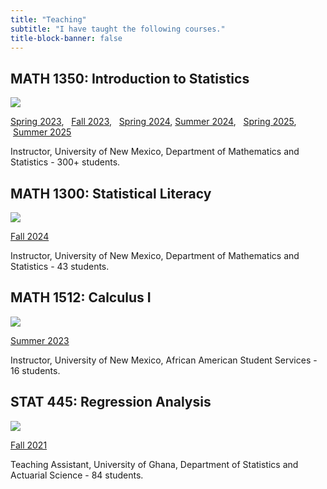 ```yaml
---
title: "Teaching"
subtitle: "I have taught the following courses."
title-block-banner: false
---
```



## MATH 1350: Introduction to Statistics

::: {.grid}

::: {.g-col-12 .g-col-md-2}
![](files/images/Intro-Statistics.jpg)

:::

::: {.g-col-12 .g-col-md-10}

[Spring 2023](https://catalog.unm.edu/catalogs/2021-2022/courses/MATH/1350.html), &nbsp; [Fall 2023](https://catalog.unm.edu/catalogs/2021-2022/courses/MATH/1350.html), &nbsp; [Spring 2024](https://catalog.unm.edu/catalogs/2021-2022/courses/MATH/1350.html), [Summer 2024](https://catalog.unm.edu/catalogs/2021-2022/courses/MATH/1350.html), &nbsp; [Spring 2025](https://catalog.unm.edu/catalogs/2021-2022/courses/MATH/1350.html), &nbsp;[Summer 2025](https://catalog.unm.edu/catalogs/2021-2022/courses/MATH/1350.html)

Instructor, University of New Mexico, Department of Mathematics and Statistics - 300+ students.

:::

:::


## MATH 1300: Statistical Literacy

::: {.grid}

::: {.g-col-12 .g-col-md-2}
![](files/images/StatLiteracy.jpg)

:::

::: {.g-col-12 .g-col-md-10}

[Fall 2024](https://catalog.unm.edu/catalogs/2021-2022/courses/MATH/1300.html)

Instructor, University of New Mexico, Department of Mathematics and Statistics - 43 students.

:::

:::

## MATH 1512: Calculus I

::: {.grid}

::: {.g-col-12 .g-col-md-2}
![](files/images/Calc.jpg)

:::

::: {.g-col-12 .g-col-md-10}

[Summer 2023](https://catalog.unm.edu/catalogs/2021-2022/courses/MATH/1512.html)

Instructor, University of New Mexico, African American Student Services - 16 students.

:::
:::

## STAT 445: Regression Analysis

::: {.grid}

::: {.g-col-12 .g-col-md-2}
![](files/images/Regression.png)

:::

::: {.g-col-12 .g-col-md-10}

[Fall 2021](https://balme.ug.edu.gh/past.exampapers/index.php?p=show_detail&id=7855&keywords=STAT+445)

Teaching Assistant, University of Ghana, Department of Statistics and Actuarial Science - 84 students. 

:::

:::

